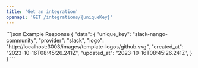 ```yaml
---
title: 'Get an integration'
openapi: 'GET /integrations/{uniqueKey}'
---
```


<ResponseExample>
```json Example Response
{
  "data": {
    "unique_key": "slack-nango-community",
    "provider": "slack",
    "logo": "http://localhost:3003/images/template-logos/github.svg",
    "created_at": "2023-10-16T08:45:26.241Z",
    "updated_at": "2023-10-16T08:45:26.241Z",
  }
}
```
</ResponseExample>
